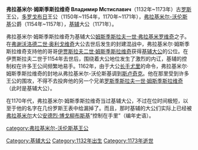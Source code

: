 '''弗拉基米尔·姆斯季斯拉维奇 Владимир Мстиславич'''（1132年~1173年）古[[罗斯|罗斯]]王公，[[多罗戈布日|多罗戈布日]]王公（1150年~1154年，1170年~1171年），[[弗拉基米尔-沃伦斯基|弗拉基米尔-沃伦斯基]]公爵（1154年~1157年），[[基辅|基辅]]大公（1171年）。

弗拉基米尔·姆斯季斯拉维奇为基辅大公[[姆斯季斯拉夫一世·弗拉基米罗维奇|姆斯季斯拉夫一世·弗拉基米罗维奇]]之子。在[[弗谢沃洛德二世·奥利戈维奇|弗谢沃洛德二世·奥利戈维奇]]大公去世后发生的封建混战中，弗拉基米尔·姆斯季斯拉维奇支持他的哥哥[[伊贾斯拉夫二世·姆斯季斯拉维奇|伊贾斯拉夫二世·姆斯季斯拉维奇]]获得[[基辅大公|基辅大公]]的公位。在伊贾斯拉夫二世于1154年去世后，围绕着大公地位发生了激烈的内讧，基辅的控制权在许多王公间频繁地易手。1162年，由于大公[[长手尤里|长手尤里]]的命令，弗拉基米尔·姆斯季斯拉维奇的封地从弗拉基米尔-沃伦斯基调到[[斯卢奇克|斯卢奇克]]。他在那里受到许多王公的围攻，不得不去投奔他的另一个兄弟[[罗斯季斯拉夫一世·姆斯季斯拉维奇|罗斯季斯拉夫一世·姆斯季斯拉维奇]]（此时是基辅大公）。

在1170年代，弗拉基米尔·姆斯季斯拉维奇当过基辅大公，不过在位时间极短，以至于他的名字在几份罗斯王表中给漏掉了。而且，那时基辅的大公们实际上已经被[[弗拉基米爾-蘇兹達爾大親王國|弗拉基米尔]]大公[[安德烈·博戈柳布斯基|安德烈·博戈柳布斯基]]“控制在手里”（编年史语）。

{{start box}}
{{s-before|[[斯维亚托波尔克·姆斯季斯拉维奇|斯维亚托波尔克·姆斯季斯拉维奇]]}}
{{s-title|[[弗拉基米尔-沃伦斯基统治者列表|弗拉基米尔-沃伦斯基王公]]|1154~1157}}
{{s-after|[[姆斯季斯拉夫二世·伊贾斯拉维奇|姆斯季斯拉夫·伊贾斯拉维奇]]}}
{{s-before|[[格列布·尤里耶维奇|格列布·尤里耶维奇]]}}
{{s-title|[[基辅大公|基辅大公]]|1171}}
{{s-after|[[米哈伊尔·尤里耶维奇|米哈伊尔·尤里耶维奇]]|}}
{{end box}}

[[category:弗拉基米尔-沃伦斯基王公|category:弗拉基米尔-沃伦斯基王公]]
[[Category:基辅大公|Category:基辅大公]]
[[Category:1132年出生|Category:1132年出生]]
[[Category:1173年逝世|Category:1173年逝世]]